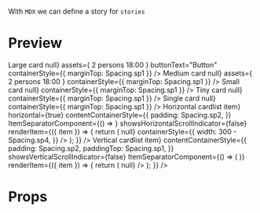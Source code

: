 
<Meta title="Card" />

With `MDX` we can define a story for `stories`

# Preview

<Preview>
  <Story
    name="Card"
    parameters={{
      design: {
        type: "figma",
        url:
          "https://www.figma.com/file/JdbljcIvyMoEVsBZgsg7bbu8/1.-Apps-Styleguide-and-Components?node-id=2690%3A217",
      },
    }}
  >
    <ScrollView style={{ flex: 1, width: "100vw" }}>
      <View style={{ margin: Spacing.sp2 }}>
        <Text type="bodySemiBold">Large card</Text>
        <Card
          image={{
            uri: "https://mediabank.valkenhorst.nl/images/0/image32335.jpg",
          }}
          imageHeader="Diner"
          size="large"
          onPress={() => null}
          assets={
            <View style={{ flexDirection: "row" }}>
              <Text type="subtextRegular" style={{ marginRight: Spacing.sp3 }}>
                2 persons
              </Text>
              <Text type="subtextRegular" style={{ marginLeft: Spacing.sp1 }}>
                18:00
              </Text>
            </View>
          }
          buttonText="Button"
          containerStyle={{ marginTop: Spacing.sp1 }}
        />
      </View>
      <View style={{ margin: Spacing.sp2 }}>
        <Text type="bodySemiBold">Medium card</Text>
        <Card
          image={{
            uri: "https://mediabank.valkenhorst.nl/images/0/image32335.jpg",
          }}
          imageHeader="Diner"
          size="medium"
          onPress={() => null}
          assets={
            <View style={{ flexDirection: "row" }}>
              <Text type="subtextRegular" style={{ marginRight: Spacing.sp3 }}>
                2 persons
              </Text>
              <Text type="subtextRegular" style={{ marginLeft: Spacing.sp1 }}>
                18:00
              </Text>
            </View>
          }
          containerStyle={{ marginTop: Spacing.sp1 }}
        />
      </View>
      <View style={{ margin: Spacing.sp2 }}>
        <Text type="bodySemiBold">Small card</Text>
        <Card
          image={{
            uri: "https://mediabank.valkenhorst.nl/images/0/image32335.jpg",
          }}
          header="Diner"
          subHeader="From €89,- per person"
          size="small"
          onPress={() => null}
          containerStyle={{ marginTop: Spacing.sp1 }}
        />
      </View>
      <View style={{ margin: Spacing.sp2 }}>
        <Text type="bodySemiBold">Tiny card</Text>
        <Card
          image={{
            uri: "https://mediabank.valkenhorst.nl/images/0/image32335.jpg",
          }}
          header="Diner"
          subHeader="From €89,- per person"
          size="tiny"
          onPress={() => null}
          containerStyle={{ marginTop: Spacing.sp1 }}
        />
      </View>
      <View style={{ margin: Spacing.sp2 }}>
        <Text type="bodySemiBold">Single card</Text>
        <Card
          image={{
            uri: "https://mediabank.valkenhorst.nl/images/0/image32335.jpg",
          }}
          imageHeader="Diner"
          size="single"
          onPress={() => null}
          containerStyle={{ marginTop: Spacing.sp1 }}
        />
      </View>
      <View>
        <Text
          type="bodySemiBold"
          style={{ margin: Spacing.sp2, marginBottom: 0 }}
        >
          Horizontal cardlist
        </Text>
        <FlatList
          data={["Diner", "Lunch", "Breakfast"]}
          keyExtractor={(item) => item}
          horizontal={true}
          contentContainerStyle={{
            padding: Spacing.sp2,
          }}
          ItemSeparatorComponent={() => <View style={{ width: Spacing.sp1 }} />}
          showsHorizontalScrollIndicator={false}
          renderItem={({ item }) => {
            return (
              <Card
                image={{
                  uri:
                    "https://mediabank.valkenhorst.nl/images/0/image32335.jpg",
                }}
                imageHeader={item}
                size="large"
                supportiveText="Some text here"
                onPress={() => null}
                containerStyle={{
                  width: 300 - Spacing.sp4,
                }}
              />
            );
          }}
        />
      </View>
      <View>
        <Text
          type="bodySemiBold"
          style={{ margin: Spacing.sp2, marginBottom: 0 }}
        >
          Vertical cardlist
        </Text>
        <FlatList
          data={["Diner", "Lunch", "Breakfast"]}
          keyExtractor={(item) => item}
          contentContainerStyle={{
            padding: Spacing.sp2,
            paddingTop: Spacing.sp1,
          }}
          showsVerticalScrollIndicator={false}
          ItemSeparatorComponent={() => (
            <View style={{ height: Spacing.sp1 }} />
          )}
          renderItem={({ item }) => {
            return (
              <Card
                image={{
                  uri:
                    "https://mediabank.valkenhorst.nl/images/0/image32335.jpg",
                }}
                header={item}
                subHeader="sub header"
                size="tiny"
                onPress={() => null}
              />
            );
          }}
        />
      </View>
    </ScrollView>
  </Story>
</Preview>

# Props

<Props of={Card} />
